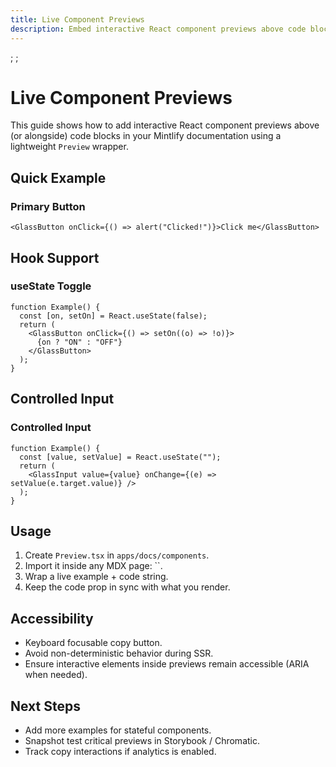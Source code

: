 ```yaml
---
title: Live Component Previews
description: Embed interactive React component previews above code blocks using a reusable Preview wrapper.
---
```


;
;

# Live Component Previews

This guide shows how to add interactive React component previews above (or alongside) code blocks in your Mintlify documentation using a lightweight `Preview` wrapper.

## Quick Example

### Primary Button

```tsx
<GlassButton onClick={() => alert("Clicked!")}>Click me</GlassButton>
```

## Hook Support

### useState Toggle

```tsx
function Example() {
  const [on, setOn] = React.useState(false);
  return (
    <GlassButton onClick={() => setOn((o) => !o)}>
      {on ? "ON" : "OFF"}
    </GlassButton>
  );
}
```

## Controlled Input

### Controlled Input

```tsx
function Example() {
  const [value, setValue] = React.useState("");
  return (
    <GlassInput value={value} onChange={(e) => setValue(e.target.value)} />
  );
}
```

## Usage

1. Create `Preview.tsx` in `apps/docs/components`.
2. Import it inside any MDX page: ``.
3. Wrap a live example + code string.
4. Keep the code prop in sync with what you render.

## Accessibility

- Keyboard focusable copy button.
- Avoid non-deterministic behavior during SSR.
- Ensure interactive elements inside previews remain accessible (ARIA when needed).

## Next Steps

- Add more examples for stateful components.
- Snapshot test critical previews in Storybook / Chromatic.
- Track copy interactions if analytics is enabled.
